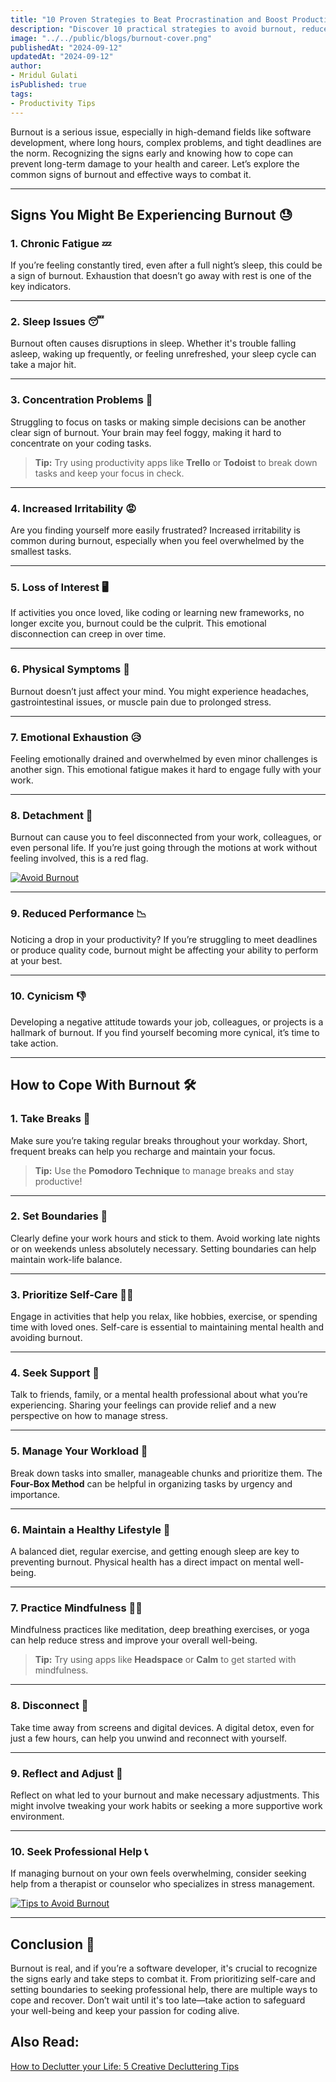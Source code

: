 ```yaml
---
title: "10 Proven Strategies to Beat Procrastination and Boost Productivity as a Software Developer"
description: "Discover 10 practical strategies to avoid burnout, reduce stress, and supercharge your productivity."
image: "../../public/blogs/burnout-cover.png"
publishedAt: "2024-09-12"
updatedAt: "2024-09-12"
author: 
- Mridul Gulati
isPublished: true
tags: 
- Productivity Tips
---
```


Burnout is a serious issue, especially in high-demand fields like software development, where long hours, complex problems, and tight deadlines are the norm. Recognizing the signs early and knowing how to cope can prevent long-term damage to your health and career. Let’s explore the common signs of burnout and effective ways to combat it.

---

## Signs You Might Be Experiencing Burnout 😓

### 1. Chronic Fatigue 💤
If you’re feeling constantly tired, even after a full night’s sleep, this could be a sign of burnout. Exhaustion that doesn’t go away with rest is one of the key indicators.

---

### 2. Sleep Issues 😴
Burnout often causes disruptions in sleep. Whether it's trouble falling asleep, waking up frequently, or feeling unrefreshed, your sleep cycle can take a major hit.

<AmazonProductCard
  title="White Noise Machine"
  affiliateUrl="https://amzn.to/3XEPAtF"
  imageUrl="https://f.media-amazon.com/images/I/61XYX1tzoTL._SX679_.jpg"
/>

---

### 3. Concentration Problems 💭
Struggling to focus on tasks or making simple decisions can be another clear sign of burnout. Your brain may feel foggy, making it hard to concentrate on your coding tasks.

> **Tip:** Try using productivity apps like **Trello** or **Todoist** to break down tasks and keep your focus in check.

---

### 4. Increased Irritability 😡
Are you finding yourself more easily frustrated? Increased irritability is common during burnout, especially when you feel overwhelmed by the smallest tasks.

---

### 5. Loss of Interest 🖥️
If activities you once loved, like coding or learning new frameworks, no longer excite you, burnout could be the culprit. This emotional disconnection can creep in over time.

---

### 6. Physical Symptoms 🤒
Burnout doesn’t just affect your mind. You might experience headaches, gastrointestinal issues, or muscle pain due to prolonged stress.

<AmazonProductCard
  title="Standing Adjustable Desk"
  affiliateUrl="https://amzn.to/4eki01s"
  imageUrl="https://f.media-amazon.com/images/I/91hDvtQ1uEL._SX679_.jpg"
/>

---

### 7. Emotional Exhaustion 😥
Feeling emotionally drained and overwhelmed by even minor challenges is another sign. This emotional fatigue makes it hard to engage fully with your work.

---

### 8. Detachment 🤖
Burnout can cause you to feel disconnected from your work, colleagues, or even personal life. If you’re just going through the motions at work without feeling involved, this is a red flag.

[![Avoid Burnout](https://img.youtube.com/vi/smjGAcyqDnk/0.jpg)](https://www.youtube.com/watch?v=smjGAcyqDnk)

---

### 9. Reduced Performance 📉
Noticing a drop in your productivity? If you’re struggling to meet deadlines or produce quality code, burnout might be affecting your ability to perform at your best.

---

### 10. Cynicism 👎
Developing a negative attitude towards your job, colleagues, or projects is a hallmark of burnout. If you find yourself becoming more cynical, it’s time to take action.

---

## How to Cope With Burnout 🛠️

### 1. Take Breaks 🛑
Make sure you’re taking regular breaks throughout your workday. Short, frequent breaks can help you recharge and maintain your focus. 

> **Tip:** Use the **Pomodoro Technique** to manage breaks and stay productive!

---

### 2. Set Boundaries 🚪
Clearly define your work hours and stick to them. Avoid working late nights or on weekends unless absolutely necessary. Setting boundaries can help maintain work-life balance.

---

### 3. Prioritize Self-Care 💆‍♂️
Engage in activities that help you relax, like hobbies, exercise, or spending time with loved ones. Self-care is essential to maintaining mental health and avoiding burnout.

---

### 4. Seek Support 💬
Talk to friends, family, or a mental health professional about what you’re experiencing. Sharing your feelings can provide relief and a new perspective on how to manage stress.

---

### 5. Manage Your Workload 📅
Break down tasks into smaller, manageable chunks and prioritize them. The **Four-Box Method** can be helpful in organizing tasks by urgency and importance.

---

### 6. Maintain a Healthy Lifestyle 🥗
A balanced diet, regular exercise, and getting enough sleep are key to preventing burnout. Physical health has a direct impact on mental well-being.

<AmazonProductCard
  title="Yoga Mat For Men and Women"
  affiliateUrl="https://amzn.to/3TkJmMT"
  imageUrl="https://f.media-amazon.com/images/I/817n+-aD8uL._SX679_.jpg"
/>

---

### 7. Practice Mindfulness 🧘‍♀️
Mindfulness practices like meditation, deep breathing exercises, or yoga can help reduce stress and improve your overall well-being.

> **Tip:** Try using apps like **Headspace** or **Calm** to get started with mindfulness.

---

### 8. Disconnect 🔌
Take time away from screens and digital devices. A digital detox, even for just a few hours, can help you unwind and reconnect with yourself.

---

### 9. Reflect and Adjust 🔄
Reflect on what led to your burnout and make necessary adjustments. This might involve tweaking your work habits or seeking a more supportive work environment.

---

### 10. Seek Professional Help 📞
If managing burnout on your own feels overwhelming, consider seeking help from a therapist or counselor who specializes in stress management.


[![Tips to Avoid Burnout](https://img.youtube.com/vi/ibJAjemBq48/0.jpg)](https://www.youtube.com/watch?v=ibJAjemBq48)

---

## Conclusion 🏁

Burnout is real, and if you’re a software developer, it's crucial to recognize the signs early and take steps to combat it. From prioritizing self-care and setting boundaries to seeking professional help, there are multiple ways to cope and recover. Don’t wait until it's too late—take action to safeguard your well-being and keep your passion for coding alive.

## Also Read:

[How to Declutter your Life: 5 Creative Decluttering Tips](https://onlinekhabri.com/blog/five-proven-ways-to-declutter-your-digital-life-and-boost-productivity)
